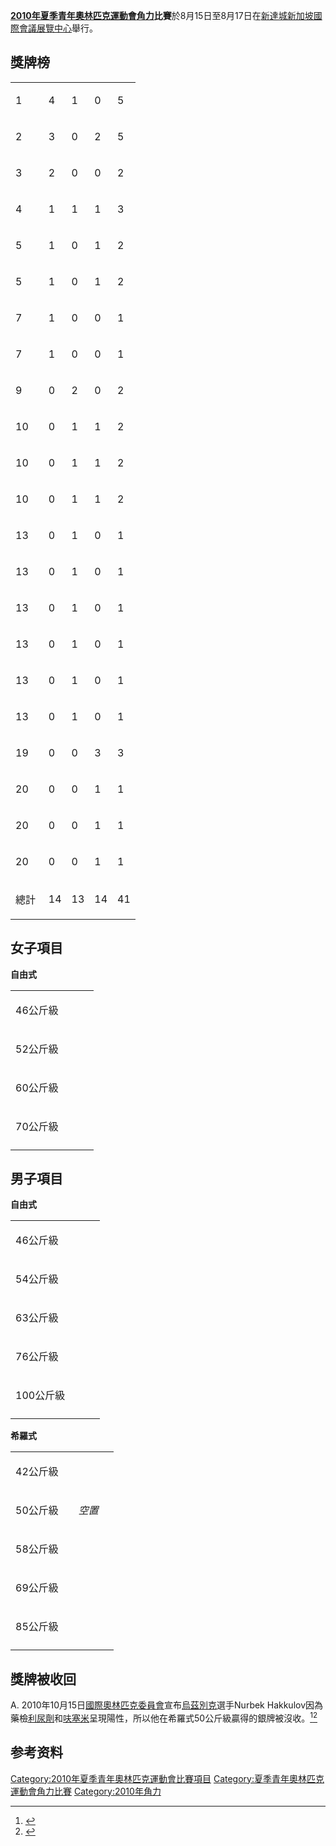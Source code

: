 {{NoteTA|G1=Sports
|T=zh-hans:2010年夏季青年奥林匹克运动会摔跤比赛;zh-hk:2010年夏季青年奧林匹克運動會摔角比賽;zh-tw:2010年夏季青年奧林匹克運動會角力比賽;
|1=zh-hans:摔跤; zh-tw:角力; zh-hk:摔角
}}
'''[[2010年夏季青年奧林匹克運動會|2010年夏季青年奧林匹克運動會]][[角力|角力]]比賽'''於8月15日至8月17日在[[新達城新加坡國際會議展覽中心|新達城新加坡國際會議展覽中心]]舉行。

==獎牌榜==
{| {{RankedMedalTable|class=wikitable sortable}}
|- 
| 1 ||align=left|{{FlagIOC|AZE|2010年夏季青年}}  || 4 || 1 || 0 || 5
|-
| 2 ||align=left|{{FlagIOC|RUS|2010年夏季青年}}  || 3 || 0 || 2 || 5
|-
| 3 ||align=left|{{FlagIOC|JPN|2010年夏季青年}}  || 2 || 0 || 0 || 2
|-
| 4 ||align=left|{{FlagIOC|TUR|2010年夏季青年}}  || 1 || 1 || 1 || 3
|-
| 5 ||align=left|{{FlagIOC|KAZ|2010年夏季青年}}  || 1 || 0 || 1 || 2
|-
| 5 ||align=left|{{FlagIOC|KGZ|2010年夏季青年}}  || 1 || 0 || 1 || 2
|-
| 7 ||align=left|{{FlagIOC|CAN|2010年夏季青年}}  || 1 || 0 || 0 || 1
|-
| 7 ||align=left|{{FlagIOC|MGL|2010年夏季青年}}  || 1 || 0 || 0 || 1
|-
| 9 ||align=left|{{FlagIOC|CUB|2010年夏季青年}}  || 0 || 2 || 0 || 2
|-
| 10 ||align=left|{{FlagIOC|IND|2010年夏季青年}}  || 0 || 1 || 1 || 2
|-
| 10 ||align=left|{{FlagIOC|IRI|2010年夏季青年}}  || 0 || 1 || 1 || 2
|-
| 10 ||align=left|{{FlagIOC|UKR|2010年夏季青年}}  || 0 || 1 || 1 || 2
|-
| 13 ||align=left|{{FlagIOC|CHN|2010年夏季青年}}  || 0 || 1 || 0 || 1
|-
| 13 ||align=left|{{FlagIOC|EGY|2010年夏季青年}}  || 0 || 1 || 0 || 1
|-
| 13 ||align=left|{{FlagIOC|KOR|2010年夏季青年}}  || 0 || 1 || 0 || 1
|-
| 13 ||align=left|{{FlagIOC|MDA|2010年夏季青年}}  || 0 || 1 || 0 || 1
|-
| 13 ||align=left|{{FlagIOC|TJK|2010年夏季青年}}  || 0 || 1 || 0 || 1
|-
| 13 ||align=left|{{FlagIOC|USA|2010年夏季青年}}  || 0 || 1 || 0 || 1
|-
| 19 ||align=left|{{FlagIOC|UZB|2010年夏季青年}}  || 0 || 0 || 3 || 3
|-
| 20 ||align=left|{{FlagIOC|ARM|2010年夏季青年}}  || 0 || 0 || 1 || 1
|-
| 20 ||align=left|{{FlagIOC|FIN|2010年夏季青年}}  || 0 || 0 || 1 || 1
|-
| 20 ||align=left|{{FlagIOC|GEO|2010年夏季青年}}  || 0 || 0 || 1 || 1
|- class="sortbottom"
!colspan=2| 總計 || 14 || 13 || 14 || 41
|}

==女子項目==
'''自由式'''
{| {{MedalistTable|type=項目}}
|-
|46公斤級
| {{flagIOCmedalist|[[宮原優|宮原優]]|JPN|2010年夏季青年}}
| {{flagIOCmedalist|[[Lulia_Leorda|Lulia Leorda]]|MDA|2010年夏季青年}}
| {{flagIOCmedalist|[[Petra_Olli|Petra Olli]]|FIN|2010年夏季青年}}
|-
|52公斤級
| {{flagIOCmedalist|[[Patimat_Bagomedova|Patimat Bagomedova]]|AZE|2010年夏季青年}}
| {{flagIOCmedalist|[[袁媛|袁媛]]|CHN|2010年夏季青年}}
| {{flagIOCmedalist|[[Nilufar_Gadaeva|Nilufar Gadaeva]]|UZB|2010年夏季青年}}
|-
|60公斤級
| {{flagIOCmedalist|[[Battsetseg_Baatarzorig|Battsetseg Baatarzorig]]|MGL|2010年夏季青年}}
| {{flagIOCmedalist|[[Pooja_Dhanda|Pooja Dhanda]]|IND|2010年夏季青年}}
| {{flagIOCmedalist|[[Svetlana_Lipatova|Svetlana Lipatova]]|RUS|2010年夏季青年}}
|-
|70公斤級
| {{flagIOCmedalist|[[Dorothy_Yeats|Dorothy Yeats]]|CAN|2010年夏季青年}}
| {{flagIOCmedalist|[[Moon_Jin-Ju|Moon Jin-Ju]]|KOR|2010年夏季青年}}
| {{flagIOCmedalist|[[Karyna_Stankova|Karyna Stankova]]|UKR|2010年夏季青年}}
|-
|}

==男子項目==

'''自由式'''
{| {{MedalistTable|type=項目}}
|-
|46公斤級
| {{flagIOCmedalist|[[Aldar_Balzhinimaev|Aldar Balzhinimaev]]|RUS|2010年夏季青年}}
| {{flagIOCmedalist|[[Mehran_Sheikhi|Mehran Sheikhi]]|IRI|2010年夏季青年}}
| {{flagIOCmedalist|[[Artak_Hovhannisyan|Artak Hovhannisyan]]|ARM|2010年夏季青年}}
|-
|54公斤級
| {{flagIOCmedalist|[[高桥侑希|高桥侑希]]|JPN|2010年夏季青年}}
| {{flagIOCmedalist|[[Kanan_Guluyev|Kanan Guluyev]]|AZE|2010年夏季青年}}
| {{flagIOCmedalist|[[Mehmet_Ali_Daylak|Mehmet Ali Daylak]]|TUR|2010年夏季青年}}
|-
|63公斤級
| {{flagIOCmedalist|[[Azamatbi_Pshnatlov|Azamatbi Pshnatlov]]|RUS|2010年夏季青年}}
| {{flagIOCmedalist|[[Bakhodur_Kadarov|Bakhodur Kadarov]]|TJK|2010年夏季青年}}
| {{flagIOCmedalist|[[Irakli_Mosidze|Irakli Mosidze]]|GEO|2010年夏季青年}}
|-
|76公斤級
| {{flagIOCmedalist|[[Rasul_Kalayci|Rasul Kalayci]]|TUR|2010年夏季青年}}
| {{flagIOCmedalist|[[Jordan_Rogers|Jordan Rogers]]|USA|2010年夏季青年}}
| {{flagIOCmedalist|[[Dierbek_Ergashev|Dierbek Ergashev]]|UZB|2010年夏季青年}}
|-
|100公斤級
| {{flagIOCmedalist|[[Ali_Magomedabirov|Ali Magomedabirov]]|AZE|2010年夏季青年}}
| {{flagIOCmedalist|[[阿夫拉姆·孔涅多|阿夫拉姆·孔涅多]]|CUB|2010年夏季青年}}
| {{flagIOCmedalist|[[Satywart_Kadian|Satywart Kadian]]|IND|2010年夏季青年}}
|-
|}

'''希羅式'''
{| {{MedalistTable|type=項目}}
|-
|42公斤級
| {{flagIOCmedalist|[[Murad_Bazarov|Murad Bazarov]]|AZE|2010年夏季青年}}
| {{flagIOCmedalist|[[Yosvany_Peña|Yosvany Peña]]|CUB|2010年夏季青年}}
| {{flagIOCmedalist|[[Akan_Baimaganbetov|Akan Baimaganbetov]]|KAZ|2010年夏季青年}}
|-
|50公斤級
| {{flagIOCmedalist|[[Elman_Mukhtarov|Elman Mukhtarov]]|AZE|2010年夏季青年}}
| ''空置''{{ref|1|[A]}}
| {{flagIOCmedalist|[[Shadybek_Sulaimanov|Shadybek Sulaimanov]]|KGZ|2010年夏季青年}}
|-
|58公斤級
| {{flagIOCmedalist|[[Urmatbek_Amatov|Urmatbek Amatov]]|KGZ|2010年夏季青年}}
| {{flagIOCmedalist|[[Olexandr_Lytvynov|Olexandr Lytvynov]]|UKR|2010年夏季青年}}
| {{flagIOCmedalist|[[Artur_Suleymanov|Artur Suleymanov]]|RUS|2010年夏季青年}}
|-
|69公斤級
| {{flagIOCmedalist|[[Zhanlbek_Kandybayev|Zhanlbek Kandybayev]]|KAZ|2010年夏季青年}}
| {{flagIOCmedalist|[[Musa_Gedik|Musa Gedik]]|TUR|2010年夏季青年}}
| {{flagIOCmedalist|[[Yousef_Ghaderian|Yousef Ghaderian]]|IRI|2010年夏季青年}}
|-
|85公斤級
| {{flagIOCmedalist|[[Rusian_Adzhigov|Rusian Adzhigov]]|RUS|2010年夏季青年}}
| {{flagIOCmedalist|[[漢迪·阿布德瓦哈卜|漢迪·阿布德瓦哈卜]]|EGY|2010年夏季青年}}
| {{flagIOCmedalist|[[Rusian_Kamilov|Rusian Kamilov]]|UZB|2010年夏季青年}}
|-
|}

==獎牌被收回==
{{note|1}}A. 2010年10月15日[[國際奧林匹克委員會|國際奧林匹克委員會]]宣布[[烏茲別克|烏茲別克]]選手Nurbek Hakkulov因為藥檢[[利尿劑|利尿劑]]和[[呋塞米|呋塞米]]呈現陽性，所以他在希羅式50公斤級贏得的銀牌被沒收。<ref>{{cite news |url=http://www.google.com/hostednews/ap/article/ALeqM5hlHRBpQshSiSvyHSWpTMe9CypVBA?docId=e9b428a7828a40e5852737979946a7b0 |archiveurl=https://www.webcitation.org/5tVrybsFN?url=http://www.google.com/hostednews/ap/article/ALeqM5hlHRBpQshSiSvyHSWpTMe9CypVBA?docId=e9b428a7828a40e5852737979946a7b0 |archivedate=2010-10-16 |date=2010-10-15 |accessdate=2010-10-16 |title=IOC catches 2 wrestlers doping at Youth Olympics |agency=Associated Press |deadurl=yes }}</ref><ref>{{cite news |url=http://www.morethanthegames.co.uk/wrestling/1512997-yog-2010-two-wrestlers-test-positive-youth-olympics-confirm-ioc |title=Two wrestlers test positive at Youth Olympics, confirm IOC |date=2010-10-15 |accessdate=2010-10-16 |work=Morethanthegames.co.uk |deadurl=yes |archiveurl=https://web.archive.org/web/20101017000747/http://www.morethanthegames.co.uk/wrestling/1512997-yog-2010-two-wrestlers-test-positive-youth-olympics-confirm-ioc |archivedate=2010-10-17 }}</ref>

== 参考资料 ==
{{reflist}}

{{2010年夏季青年奧林匹克運動會項目}}
{{青年奧林匹克運動會角力比賽}}
[[Category:2010年夏季青年奧林匹克運動會比賽項目|Category:2010年夏季青年奧林匹克運動會比賽項目]]
[[Category:夏季青年奧林匹克運動會角力比賽|Category:夏季青年奧林匹克運動會角力比賽]]
[[Category:2010年角力|Category:2010年角力]]
